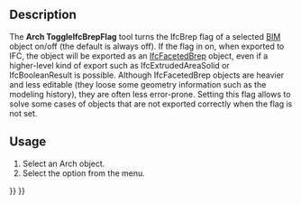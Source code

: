 <languages/>

{{Docnav
|[[Arch_Check|Check]]
|[[Arch_ToggleSubs|ToggleSubs]]
|[[BIM_Workbench|BIM]]
|IconL=Arch_Check.svg
|IconR=Arch_ToggleSubs.svg
|IconC=Workbench_BIM.svg
}}

{{GuiCommand
|Name=Arch ToggleIfcBrepFlag
|MenuLocation=Utils → Toggle IFC B-Rep Flag
|Workbenches=[[BIM_Workbench|BIM]]
|SeeAlso=[[Arch_IfcExplorer|Arch IfcExplorer]], [[Arch_IFC|Arch IFC]]
}}

==Description==

The '''Arch ToggleIfcBrepFlag''' tool turns the IfcBrep flag of a selected [[BIM_Workbench|BIM]] object on/off (the default is always off). If the flag in on, when exported to IFC, the object will be exported as an [https://standards.buildingsmart.org/IFC/DEV/IFC4_2/FINAL/HTML/schema/ifcgeometricmodelresource/lexical/ifcfacetedbrep.htm IfcFacetedBrep] object, even if a higher-level kind of export such as IfcExtrudedAreaSolid or IfcBooleanResult is possible. Although IfcFacetedBrep objects are heavier and less editable (they loose some geometry information such as the modeling history), they are often less error-prone. Setting this flag allows to solve some cases of objects that are not exported correctly when the flag is not set.

==Usage== 

# Select an Arch object.
# Select the {{MenuCommand|Utils → [[Image:Arch_ToggleIfcBrepFlag.svg|16px]] Toggle IFC B-Rep Flag}} option from the menu.


{{Docnav
|[[Arch_Check|Check]]
|[[Arch_ToggleSubs|ToggleSubs]]
|[[BIM_Workbench|BIM]]
|IconL=Arch_Check.svg
|IconR=Arch_ToggleSubs.svg
|IconC=Workbench_BIM.svg
}}

{{BIM_Tools_navi{{#translation:}}}}
{{Userdocnavi{{#translation:}}}}